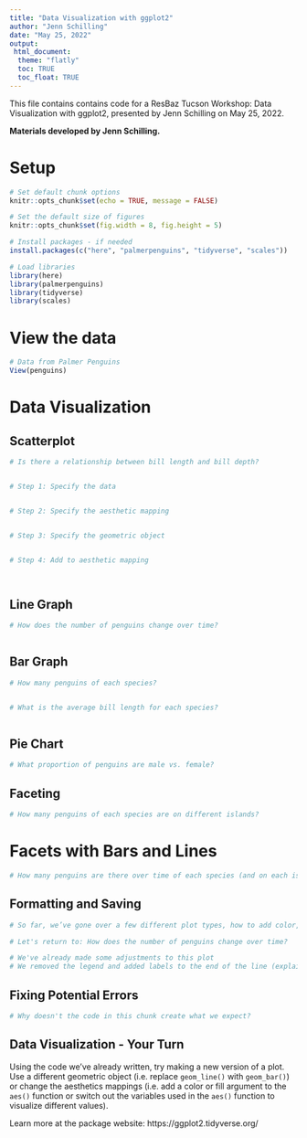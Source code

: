 ```yaml
---
title: "Data Visualization with ggplot2"
author: "Jenn Schilling"
date: "May 25, 2022"
output:
 html_document:
  theme: "flatly" 
  toc: TRUE
  toc_float: TRUE
---
```



This file contains contains code for a ResBaz Tucson Workshop: Data Visualization with ggplot2, presented by Jenn Schilling on May 25, 2022. 

**Materials developed by Jenn Schilling.**  

# Setup

```r

# Set default chunk options
knitr::opts_chunk$set(echo = TRUE, message = FALSE) 

# Set the default size of figures
knitr::opts_chunk$set(fig.width = 8, fig.height = 5)  

# Install packages - if needed
install.packages(c("here", "palmerpenguins", "tidyverse", "scales"))

# Load libraries
library(here)
library(palmerpenguins)
library(tidyverse)
library(scales)

```


# View the data

```r

# Data from Palmer Penguins
View(penguins)

```


# Data Visualization

## Scatterplot

```r

# Is there a relationship between bill length and bill depth?


# Step 1: Specify the data


# Step 2: Specify the aesthetic mapping


# Step 3: Specify the geometric object


# Step 4: Add to aesthetic mapping




```

## Line Graph

```r

# How does the number of penguins change over time?



```

## Bar Graph

```r

# How many penguins of each species?


# What is the average bill length for each species?



```

## Pie Chart

```r

# What proportion of penguins are male vs. female?


```

## Faceting

```r

# How many penguins of each species are on different islands?


```

# Facets with Bars and Lines

```r

# How many penguins are there over time of each species (and on each island)?


```

## Formatting and Saving

```r

# So far, we’ve gone over a few different plot types, how to add color, and faceting. But how do you edit the colors and theme of the plot to get something that looks really nice? We’ve seen some pretty strange and unhelpful axis labels. How do we fix that?

# Let's return to: How does the number of penguins change over time?

# We've already made some adjustments to this plot
# We removed the legend and added labels to the end of the line (explain why this helps)


```

## Fixing Potential Errors

```r

# Why doesn't the code in this chunk create what we expect?


```


## Data Visualization - Your Turn

Using the code we've already written, try making a new version of a plot. Use a different geometric object (i.e. replace `geom_line()` with `geom_bar()`) or change the aesthetics mappings (i.e. add a color or fill argument to the `aes()` function or switch out the variables used in the `aes()` function to visualize different values). 

Learn more at the package website: https://ggplot2.tidyverse.org/ 

```r




```


